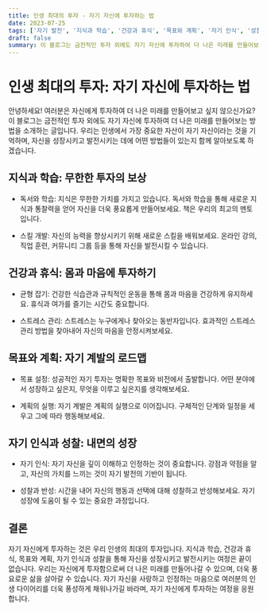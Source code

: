 ```yaml
---
title: 인생 최대의 투자 - 자기 자신에 투자하는 법
date: 2023-07-25
tags: ['자기 발전', '지식과 학습', '건강과 휴식', '목표와 계획', '자기 인식', '성찰']
draft: false
summary: 이 블로그는 금전적인 투자 외에도 자기 자신에 투자하여 더 나은 미래를 만들어보는 방법을 소개하는 글입니다. 우리는 인생에서 가장 중요한 자산이 자기 자신이라는 것을 기억하며, 자신을 성장시키고 발전시키는 데에 어떤 방법들이 있는지 함께 알아보도록 하겠습니다.
---
```


# 인생 최대의 투자: 자기 자신에 투자하는 법

안녕하세요! 여러분은 자신에게 투자하여 더 나은 미래를 만들어보고 싶지 않으신가요? 이 블로그는 금전적인 투자 외에도 자기 자신에 투자하여 더 나은 미래를 만들어보는 방법을 소개하는 글입니다. 우리는 인생에서 가장 중요한 자산이 자기 자신이라는 것을 기억하며, 자신을 성장시키고 발전시키는 데에 어떤 방법들이 있는지 함께 알아보도록 하겠습니다.

## 지식과 학습: 무한한 투자의 보상

- 독서와 학습: 지식은 무한한 가치를 가지고 있습니다. 독서와 학습을 통해 새로운 지식과 통찰력을 얻어 자신을 더욱 풍요롭게 만들어보세요. 책은 우리의 최고의 멘토입니다.

- 스킬 개발: 자신의 능력을 향상시키기 위해 새로운 스킬을 배워보세요. 온라인 강의, 직업 훈련, 커뮤니티 그룹 등을 통해 자신을 발전시킬 수 있습니다.

## 건강과 휴식: 몸과 마음에 투자하기

- 균형 잡기: 건강한 식습관과 규칙적인 운동을 통해 몸과 마음을 건강하게 유지하세요. 휴식과 여가를 즐기는 시간도 중요합니다.

- 스트레스 관리: 스트레스는 누구에게나 찾아오는 동반자입니다. 효과적인 스트레스 관리 방법을 찾아내어 자신의 마음을 안정시켜보세요.

## 목표와 계획: 자기 계발의 로드맵

- 목표 설정: 성공적인 자기 투자는 명확한 목표와 비전에서 출발합니다. 어떤 분야에서 성장하고 싶은지, 무엇을 이루고 싶은지를 생각해보세요.

- 계획의 실행: 자기 계발은 계획의 실행으로 이어집니다. 구체적인 단계와 일정을 세우고 그에 따라 행동해보세요.

## 자기 인식과 성찰: 내면의 성장

- 자기 인식: 자기 자신을 깊이 이해하고 인정하는 것이 중요합니다. 강점과 약점을 알고, 자신의 가치를 느끼는 것이 자기 발전의 기반이 됩니다.

- 성찰과 반성: 시간을 내어 자신의 행동과 선택에 대해 성찰하고 반성해보세요. 자기 성장에 도움이 될 수 있는 중요한 과정입니다.

## 결론

자기 자신에게 투자하는 것은 우리 인생의 최대의 투자입니다. 지식과 학습, 건강과 휴식, 목표와 계획, 자기 인식과 성찰을 통해 자신을 성장시키고 발전시키는 여정은 끝이 없습니다. 우리는 자신에게 투자함으로써 더 나은 미래를 만들어나갈 수 있으며, 더욱 풍요로운 삶을 살아갈 수 있습니다. 자기 자신을 사랑하고 인정하는 마음으로 여러분의 인생 다이어리를 더욱 풍성하게 채워나가길 바라며, 자기 자신에게 투자하는 여정을 응원합니다.
